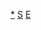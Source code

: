 {{asbox
|image=Refractor Cincinnati observatory.jpg
|category=歐洲科學家小作品
|subject=關於[[:Category:歐洲科學家]]的
|name=Template:Europe-scientist-stub
}}<noinclude>[[Category:歐洲科学家小作品|*]]
[[Category:歐洲小作品模板|S]]
[[Category:科學家小作品模板|E]]</noinclude>